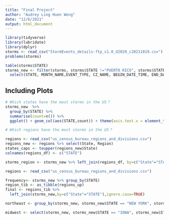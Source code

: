 ```yaml
---
title: "Final Project"
author: "Audrey Ling Huen Wong"
date: "12/6/2021"
output: html_document
---
```


```r
library(tidyverse)
library(lubridate)
library(dplyr)
storms <- read_csv("StormEvents_details-ftp_v1.0_d2020_c20211019.csv")
problems(storms)
```


```r
table(storms$STATE)
storms_new <- filter(storms, storms$STATE !="PUERTO RICO", storms$STATE !="GUAM") %>% 
  select(STATE, MONTH_NAME,EVENT_TYPE, CZ_NAME, BEGIN_DATE_TIME, END_DATE_TIME, INJURIES_DIRECT, INJURIES_INDIRECT, DEATHS_DIRECT, DEATHS_INDIRECT, DAMAGE_PROPERTY, DAMAGE_CROPS, MAGNITUDE, MAGNITUDE_TYPE, EPISODE_NARRATIVE)
```


## Including Plots

```r
# Which states have the most storms in the US？
storms_new  %>%
  group_by(STATE) %>%
  summarise(count=n()) %>%
  ggplot() + geom_col(aes(STATE,count)) + theme(axis.text.x = element_text(angle = 90))
```


```r
# Which regions have the most storms in the US？

regions <- read_csv("us_census_bureau_regions_and_divisions.csv")
regions_new <- regions %>% select(State, Region)
states_caps <- toupper(regions_new$State)
colnames(regions_df) <- c("STATE")

storms_region <- storms_new %>% left_join(regions_df, by=c("State"="STATE"))

```
```r
regions <- read_csv("us_census_bureau_regions_and_divisions.csv")

frequency<- storms_new %>% group_by(STATE)
region_tib <- as_tibble(regions_up)
final <- regions_tib %>% 
  left_join(storms_new,by=c("State"="STATE"),ignore.case=TRUE)
```



```r
northeast <- group_by(storms_new, storms_new$STATE == "NEW YORK", storms_new$STATE == "NEW HAMPSHIRE", storms_new$STATE == "VERMONT", storms_new$STATE == "MASSACHUSETTS", storms_new$STATE == "RHODE ISLAND", storms_new$STATE == "NEW JERSEY", storms_new$STATE == "PENNYSYLVANIA")

midwest <- select(storms_new, storms_new$STATE == "IOWA", storms_new$STATE == "ILLINOIS", storms_new$STATE == "INDIANA", storms_new$STATE == "KANSAS", storms_new$STATE == "MICHIGAN",  storms_new$STATE == "MINNESOTA", storms_new$STATE == "MISSOURI", storms_new$STATE == "NORTH DAKOTA", storms_new$STATE == "NEBRASKA", storms_new$STATE == "OHIO", storms_new$STATE == "SOUTH DAKOTA", storms_new$STATE == "WISCONSIN")
```